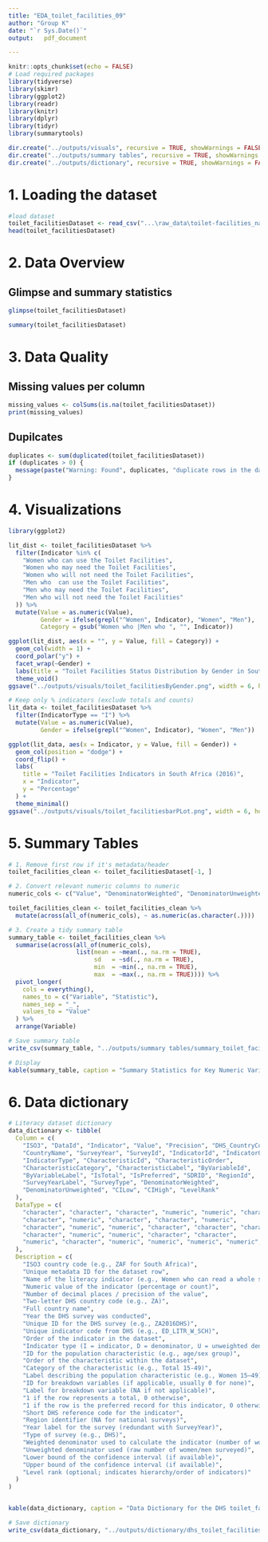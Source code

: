 ```yaml
---
title: "EDA_toilet_facilities_09"
author: "Group K"
date: "`r Sys.Date()`"
output:   pdf_document

---
```


```r
knitr::opts_chunk$set(echo = FALSE)
# Load required packages
library(tidyverse)
library(skimr)
library(ggplot2)
library(readr)
library(knitr)
library(dplyr)
library(tidyr)
library(summarytools)

dir.create("../outputs/visuals", recursive = TRUE, showWarnings = FALSE)
dir.create("../outputs/summary tables", recursive = TRUE, showWarnings = FALSE)
dir.create("../outputs/dictionary", recursive = TRUE, showWarnings = FALSE)
```
# 1. Loading the dataset 

```r
#load dataset
toilet_facilitiesDataset <- read_csv("...\raw_data\toilet-facilities_national_zaf.csv", show_col_types = FALSE)
head(toilet_facilitiesDataset)

```
# 2. Data Overview

## Glimpse and summary statistics
```r
glimpse(toilet_facilitiesDataset)

summary(toilet_facilitiesDataset)
```

# 3. Data Quality 

## Missing values per column
```r
missing_values <- colSums(is.na(toilet_facilitiesDataset))
print(missing_values)
```

## Dupilcates
```r
duplicates <- sum(duplicated(toilet_facilitiesDataset))
if (duplicates > 0) {
  message(paste("Warning: Found", duplicates, "duplicate rows in the dataset."))
}
```
# 4. Visualizations

```r
library(ggplot2)

lit_dist <- toilet_facilitiesDataset %>%
  filter(Indicator %in% c(
    "Women who can use the Toilet Facilities",
    "Women who may need the Toilet Facilities",
    "Women who will not need the Toilet Facilities",
    "Men who  can use the Toilet Facilities",
    "Men who may need the Toilet Facilities",
    "Men who will not need the Toilet Facilities"
  )) %>%
  mutate(Value = as.numeric(Value),
         Gender = ifelse(grepl("^Women", Indicator), "Women", "Men"),
         Category = gsub("Women who |Men who ", "", Indicator))

ggplot(lit_dist, aes(x = "", y = Value, fill = Category)) +
  geom_col(width = 1) +
  coord_polar("y") +
  facet_wrap(~Gender) +
  labs(title = "Toilet Facilities Status Distribution by Gender in South Africa (2016)") +
  theme_void()
ggsave("../outputs/visuals/toilet_facilitiesByGender.png", width = 6, height = 4)

```
```r
# Keep only % indicators (exclude totals and counts)
lit_data <- toilet_facilitiesDataset %>%
  filter(IndicatorType == "I") %>%
  mutate(Value = as.numeric(Value),
         Gender = ifelse(grepl("^Women", Indicator), "Women", "Men"))

ggplot(lit_data, aes(x = Indicator, y = Value, fill = Gender)) +
  geom_col(position = "dodge") +
  coord_flip() +
  labs(
    title = "Toilet Facilities Indicators in South Africa (2016)",
    x = "Indicator",
    y = "Percentage"
  ) +
  theme_minimal()
ggsave("../outputs/visuals/toilet_facilitiesbarPLot.png", width = 6, height = 4)


```

# 5. Summary Tables

```r
# 1. Remove first row if it's metadata/header
toilet_facilities_clean <- toilet_facilitiesDataset[-1, ]  

# 2. Convert relevant numeric columns to numeric
numeric_cols <- c("Value", "DenominatorWeighted", "DenominatorUnweighted", "CILow", "CIHigh")

toilet_facilities_clean <- toilet_facilities_clean %>%
  mutate(across(all_of(numeric_cols), ~ as.numeric(as.character(.))))

# 3. Create a tidy summary table
summary_table <- toilet_facilities_clean %>%
  summarise(across(all_of(numeric_cols),
                   list(mean = ~mean(., na.rm = TRUE),
                        sd   = ~sd(., na.rm = TRUE),
                        min  = ~min(., na.rm = TRUE),
                        max  = ~max(., na.rm = TRUE)))) %>%
  pivot_longer(
    cols = everything(),
    names_to = c("Variable", "Statistic"),
    names_sep = "_",
    values_to = "Value"
  ) %>%
  arrange(Variable)

# Save summary table
write_csv(summary_table, "../outputs/summary tables/summary_toilet_facilities.csv")

# Display
kable(summary_table, caption = "Summary Statistics for Key Numeric Variables in the toilet_facilities Dataset")
```

# 6. Data dictionary
```r
# Literacy dataset dictionary
data_dictionary <- tibble(
  Column = c(
    "ISO3", "DataId", "Indicator", "Value", "Precision", "DHS_CountryCode",
    "CountryName", "SurveyYear", "SurveyId", "IndicatorId", "IndicatorOrder",
    "IndicatorType", "CharacteristicId", "CharacteristicOrder",
    "CharacteristicCategory", "CharacteristicLabel", "ByVariableId",
    "ByVariableLabel", "IsTotal", "IsPreferred", "SDRID", "RegionId",
    "SurveyYearLabel", "SurveyType", "DenominatorWeighted",
    "DenominatorUnweighted", "CILow", "CIHigh", "LevelRank"
  ),
  DataType = c(
    "character", "character", "character", "numeric", "numeric", "character",
    "character", "numeric", "character", "character", "numeric",
    "character", "numeric", "numeric", "character", "character", "character",
    "character", "numeric", "numeric", "character", "character",
    "numeric", "character", "numeric", "numeric", "numeric", "numeric", "numeric"
  ),
  Description = c(
    "ISO3 country code (e.g., ZAF for South Africa)",
    "Unique metadata ID for the dataset row",
    "Name of the literacy indicator (e.g., Women who can read a whole sentence)",
    "Numeric value of the indicator (percentage or count)",
    "Number of decimal places / precision of the value",
    "Two-letter DHS country code (e.g., ZA)",
    "Full country name",
    "Year the DHS survey was conducted",
    "Unique ID for the DHS survey (e.g., ZA2016DHS)",
    "Unique indicator code from DHS (e.g., ED_LITR_W_SCH)",
    "Order of the indicator in the dataset",
    "Indicator type (I = indicator, D = denominator, U = unweighted denominator, T = total)",
    "ID for the population characteristic (e.g., age/sex group)",
    "Order of the characteristic within the dataset",
    "Category of the characteristic (e.g., Total 15-49)",
    "Label describing the population characteristic (e.g., Women 15–49)",
    "ID for breakdown variables (if applicable, usually 0 for none)",
    "Label for breakdown variable (NA if not applicable)",
    "1 if the row represents a total, 0 otherwise",
    "1 if the row is the preferred record for this indicator, 0 otherwise",
    "Short DHS reference code for the indicator",
    "Region identifier (NA for national surveys)",
    "Year label for the survey (redundant with SurveyYear)",
    "Type of survey (e.g., DHS)",
    "Weighted denominator used to calculate the indicator (number of women/men surveyed, weighted)",
    "Unweighted denominator used (raw number of women/men surveyed)",
    "Lower bound of the confidence interval (if available)",
    "Upper bound of the confidence interval (if available)",
    "Level rank (optional; indicates hierarchy/order of indicators)"
  )
)


kable(data_dictionary, caption = "Data Dictionary for the DHS toilet_facilities Dataset")

# Save dictionary
write_csv(data_dictionary, "../outputs/dictionary/dhs_toilet_facilities_dictionary.csv")

```
